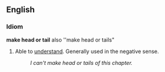 ==English==
===Idiom===
'''make head or tail''' also ''make head or tails"
#Able to [[understand]]. Generally used in the negative sense.
#:''I can't make head or tails of this chapter.''